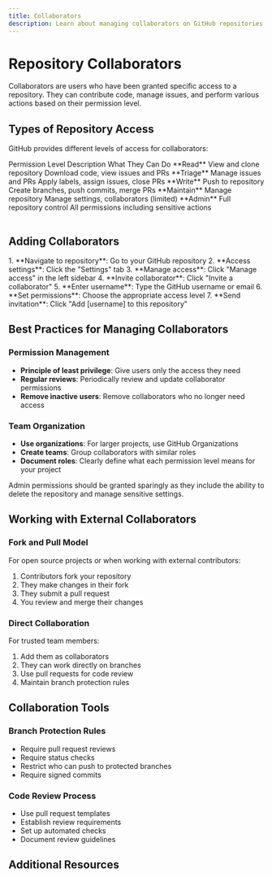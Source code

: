 ```yaml
---
title: Collaborators
description: Learn about managing collaborators on GitHub repositories
---
```


# Repository Collaborators

Collaborators are users who have been granted specific access to a repository. They can contribute code, manage issues, and perform various actions based on their permission level.

## Types of Repository Access

GitHub provides different levels of access for collaborators:

<Table>
  <TableHeader>
    <TableRow>
      <TableHead>Permission Level</TableHead>
      <TableHead>Description</TableHead>
      <TableHead>What They Can Do</TableHead>
    </TableRow>
  </TableHeader>
  <TableBody>
    <TableRow>
      <TableCell>**Read**</TableCell>
      <TableCell>View and clone repository</TableCell>
      <TableCell>Download code, view issues and PRs</TableCell>
    </TableRow>
    <TableRow>
      <TableCell>**Triage**</TableCell>
      <TableCell>Manage issues and PRs</TableCell>
      <TableCell>Apply labels, assign issues, close PRs</TableCell>
    </TableRow>
    <TableRow>
      <TableCell>**Write**</TableCell>
      <TableCell>Push to repository</TableCell>
      <TableCell>Create branches, push commits, merge PRs</TableCell>
    </TableRow>
    <TableRow>
      <TableCell>**Maintain**</TableCell>
      <TableCell>Manage repository</TableCell>
      <TableCell>Manage settings, collaborators (limited)</TableCell>
    </TableRow>
    <TableRow>
      <TableCell>**Admin**</TableCell>
      <TableCell>Full repository control</TableCell>
      <TableCell>All permissions including sensitive actions</TableCell>
    </TableRow>
  </TableBody>
</Table>

## Adding Collaborators

<Steps>
1. **Navigate to repository**: Go to your GitHub repository
2. **Access settings**: Click the "Settings" tab
3. **Manage access**: Click "Manage access" in the left sidebar
4. **Invite collaborator**: Click "Invite a collaborator"
5. **Enter username**: Type the GitHub username or email
6. **Set permissions**: Choose the appropriate access level
7. **Send invitation**: Click "Add [username] to this repository"
</Steps>

## Best Practices for Managing Collaborators

### Permission Management
- **Principle of least privilege**: Give users only the access they need
- **Regular reviews**: Periodically review and update collaborator permissions
- **Remove inactive users**: Remove collaborators who no longer need access

### Team Organization
- **Use organizations**: For larger projects, use GitHub Organizations
- **Create teams**: Group collaborators with similar roles
- **Document roles**: Clearly define what each permission level means for your project

<Aside type="caution">
Admin permissions should be granted sparingly as they include the ability to delete the repository and manage sensitive settings.
</Aside>

## Working with External Collaborators

### Fork and Pull Model
For open source projects or when working with external contributors:

1. Contributors fork your repository
2. They make changes in their fork
3. They submit a pull request
4. You review and merge their changes

### Direct Collaboration
For trusted team members:

1. Add them as collaborators
2. They can work directly on branches
3. Use pull requests for code review
4. Maintain branch protection rules

## Collaboration Tools

### Branch Protection Rules
- Require pull request reviews
- Require status checks
- Restrict who can push to protected branches
- Require signed commits

### Code Review Process
- Use pull request templates
- Establish review requirements
- Set up automated checks
- Document review guidelines

## Additional Resources

<CardGrid>
  <LinkCard 
    title="GitHub Docs: Managing Access" 
    href="https://docs.github.com/en/github/setting-up-and-managing-your-github-user-account/managing-access-to-your-personal-repositories"
    description="Official guide to managing repository access" 
  />
  <LinkCard 
    title="Permission Levels Reference" 
    href="https://docs.github.com/en/organizations/managing-access-to-your-organizations-repositories/repository-permission-levels-for-an-organization"
    description="Detailed breakdown of GitHub permission levels" 
  />
</CardGrid>
